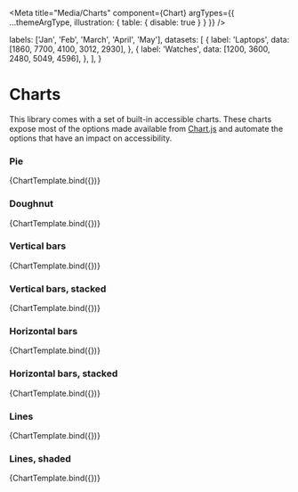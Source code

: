 
<Meta
  title="Media/Charts"
  component={Chart}
  argTypes={{ ...themeArgType, illustration: { table: { disable: true } } }}
/>


  labels: ['Jan', 'Feb', 'March', 'April', 'May'],
  datasets: [
    {
      label: 'Laptops',
      data: [1860, 7700, 4100, 3012, 2930],
    },
    {
      label: 'Watches',
      data: [1200, 3600, 2480, 5049, 4596],
    },
  ],
}

# Charts

This library comes with a set of built-in accessible charts. These charts expose most of the options made available from [Chart.js](https://www.chartjs.org/) and automate the options that have an impact on accessibility.

### Pie

<Canvas withSource="none">
  <Story
    name="Pie"
    args={{
      theme: 'light',
      label: 'Demo data',
      chart: {
        type: 'pie',
        data: demoData,
      },
    }}
  >
    {ChartTemplate.bind({})}
  </Story>
</Canvas>

### Doughnut

<Canvas withSource="none">
  <Story
    name="Doughnut"
    args={{
      theme: 'light',
      label: 'Demo data',
      chart: {
        type: 'doughnut',
        data: demoData,
      },
    }}
  >
    {ChartTemplate.bind({})}
  </Story>
</Canvas>

### Vertical bars

<Canvas withSource="none">
  <Story
    name="Vertical bars"
    args={{
      theme: 'light',
      label: 'Demo data',
      chart: {
        type: 'bar',
        data: demoData,
      },
    }}
  >
    {ChartTemplate.bind({})}
  </Story>
</Canvas>

### Vertical bars, stacked

<Canvas withSource="none">
  <Story
    name="Vertical bars, stacked"
    args={{
      theme: 'light',
      label: 'Demo data',
      chart: {
        type: 'bar-stacked',
        data: demoData,
      },
    }}
  >
    {ChartTemplate.bind({})}
  </Story>
</Canvas>

### Horizontal bars

<Canvas withSource="none">
  <Story
    name="Horizontal bars"
    args={{
      theme: 'light',
      label: 'Demo data',
      chart: {
        type: 'bar-horizontal',
        data: demoData,
      },
    }}
  >
    {ChartTemplate.bind({})}
  </Story>
</Canvas>

### Horizontal bars, stacked

<Canvas withSource="none">
  <Story
    name="Horizontal bars, stacked"
    args={{
      theme: 'light',
      label: 'Demo data',
      chart: {
        type: 'bar-horizontal-stacked',
        data: demoData,
      },
    }}
  >
    {ChartTemplate.bind({})}
  </Story>
</Canvas>

### Lines

<Canvas withSource="none">
  <Story
    name="Lines"
    args={{
      theme: 'light',
      label: 'Demo data',
      chart: {
        type: 'line',
        data: demoData,
      },
    }}
  >
    {ChartTemplate.bind({})}
  </Story>
</Canvas>

### Lines, shaded

<Canvas withSource="none">
  <Story
    name="Lines, shaded"
    args={{
      theme: 'light',
      label: 'Demo data',
      chart: {
        type: 'line-area',
        data: demoData,
      },
    }}
  >
    {ChartTemplate.bind({})}
  </Story>
</Canvas>

